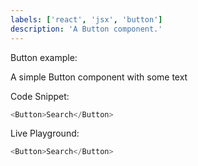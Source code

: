 ```yaml
---
labels: ['react', 'jsx', 'button']
description: 'A Button component.'
---
```



Button example:

A simple Button component with some text

Code Snippet:
```js
<Button>Search</Button>
```


Live Playground:
```js live
<Button>Search</Button>
```
